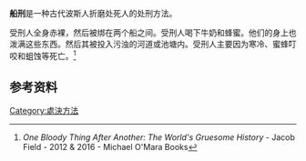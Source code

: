 {{expand|time=2017-03-11T12:32:51+00:00}}
{{refimprove|time=2017-03-11T12:32:51+00:00}}
'''船刑'''是一种古代波斯人折磨处死人的处刑方法。

受刑人全身赤裸，然后被绑在两个船之间。受刑人喝下牛奶和蜂蜜。他们的身上也泼满这些东西。然后其被投入污浊的河道或池塘内。受刑人主要因为寒冷、蜜蜂叮咬和蛆蚀等死亡。<ref>''One Bloody Thing After Another: The World's Gruesome History'' - Jacob Field - 2012 & 2016 - Michael O'Mara Books</ref>

== 参考资料 ==
{{Reflist|2}}

[[Category:處決方法|Category:處決方法]]